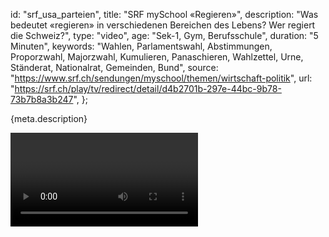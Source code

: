 
  id: "srf_usa_parteien",
  title: "SRF mySchool «Regieren»",
  description:
    "Was bedeutet «regieren» in verschiedenen Bereichen des Lebens? Wer regiert die Schweiz?",
  type: "video",
  age: "Sek-1, Gym, Berufsschule",
  duration: "5 Minuten",
  keywords:
    "Wahlen, Parlamentswahl, Abstimmungen, Proporzwahl, Majorzwahl, Kumulieren, Panaschieren, Wahlzettel, Urne, Ständerat, Nationalrat, Gemeinden, Bund",
  source: "https://www.srf.ch/sendungen/myschool/themen/wirtschaft-politik",
  url:
    "https://srf.ch/play/tv/redirect/detail/d4b2701b-297e-44bc-9b78-73b7b8a3b247",
};

<Ref source={meta.source}>
  <p>{meta.description}</p>
  <Video url={meta.url} />
</Ref>
